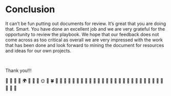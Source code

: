 # Conclusion {.unnumbered}

It can't be fun putting out documents for review. It's great that you are doing that. Smart. You have done an excellent 
job and we are very grateful for the opportunity to review the playbook. We hope that our feedback does not come across 
as too critical as overall we are very impressed with the work that has been done and look forward to mining the document 
for resources and ideas for our own projects.

<br>

Thank you!!!

🤩 🧭 🍪 🌈 🌍 🌱 🌲 🌊 🌞 🌟 🍀 🍁 🍂 🍃 🍄 🍇 🍈 🍉 🍊 🍋 🍌 🍍 🍎 🍏 🍐 🍑 🍒 🍓 🍔 🍕 🍖 🍗 🍘 🍙 🍚 🍛 🍜 🍝 🍞 🍟 
